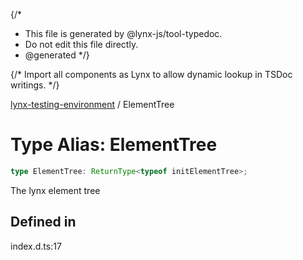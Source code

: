 {/*
* This file is generated by @lynx-js/tool-typedoc.
* Do not edit this file directly.
* @generated
*/}

{/* Import all components as Lynx to allow dynamic lookup in TSDoc writings. */}


[lynx-testing-environment](/api/lynx-testing-environment/index.mdx) / ElementTree

# Type Alias: ElementTree

```ts
type ElementTree: ReturnType<typeof initElementTree>;
```

The lynx element tree

## Defined in

index.d.ts:17
